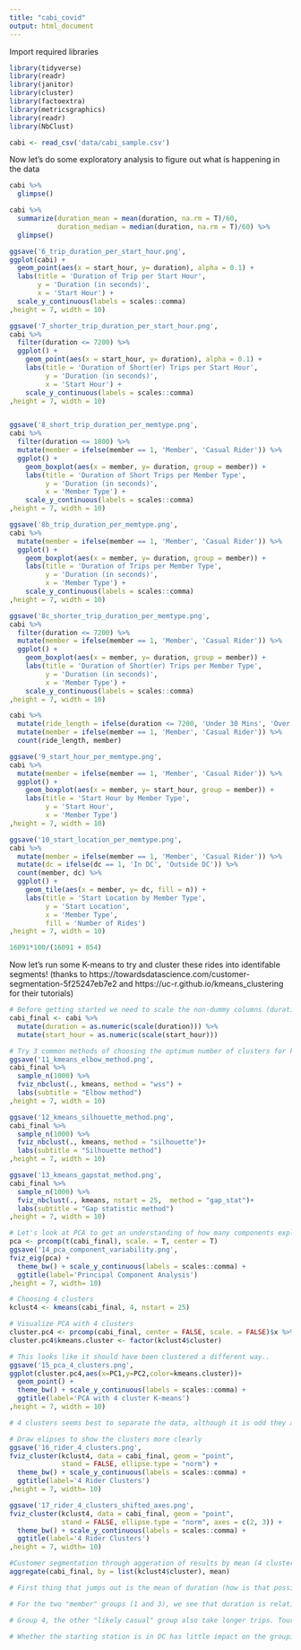 ```yaml
---
title: "cabi_covid"
output: html_document
---
```


Import required libraries
```r
library(tidyverse)
library(readr)
library(janitor)
library(cluster)
library(factoextra)
library(metricsgraphics)
library(readr)
library(NbClust)

cabi <- read_csv('data/cabi_sample.csv')
```


Now let's do some exploratory analysis to figure out what is happening in the data
```r
cabi %>% 
  glimpse()

cabi %>% 
  summarize(duration_mean = mean(duration, na.rm = T)/60,
            duration_median = median(duration, na.rm = T)/60) %>% 
  glimpse()

ggsave('6_trip_duration_per_start_hour.png',
ggplot(cabi) +
  geom_point(aes(x = start_hour, y= duration), alpha = 0.1) +
  labs(title = 'Duration of Trip per Start Hour',
       y = 'Duration (in seconds)',
       x = 'Start Hour') +
  scale_y_continuous(labels = scales::comma)
,height = 7, width = 10)

ggsave('7_shorter_trip_duration_per_start_hour.png',
cabi %>% 
  filter(duration <= 7200) %>% 
  ggplot() +
    geom_point(aes(x = start_hour, y= duration), alpha = 0.1) +
    labs(title = 'Duration of Short(er) Trips per Start Hour',
         y = 'Duration (in seconds)',
         x = 'Start Hour') +
    scale_y_continuous(labels = scales::comma)
,height = 7, width = 10)


ggsave('8_short_trip_duration_per_memtype.png',
cabi %>% 
  filter(duration <= 1800) %>% 
  mutate(member = ifelse(member == 1, 'Member', 'Casual Rider')) %>% 
  ggplot() +
    geom_boxplot(aes(x = member, y= duration, group = member)) +
    labs(title = 'Duration of Short Trips per Member Type',
         y = 'Duration (in seconds)',
         x = 'Member Type') +
    scale_y_continuous(labels = scales::comma)
,height = 7, width = 10)

ggsave('8b_trip_duration_per_memtype.png',
cabi %>% 
  mutate(member = ifelse(member == 1, 'Member', 'Casual Rider')) %>% 
  ggplot() +
    geom_boxplot(aes(x = member, y= duration, group = member)) +
    labs(title = 'Duration of Trips per Member Type',
         y = 'Duration (in seconds)',
         x = 'Member Type') +
    scale_y_continuous(labels = scales::comma)
,height = 7, width = 10)

ggsave('8c_shorter_trip_duration_per_memtype.png',
cabi %>% 
  filter(duration <= 7200) %>% 
  mutate(member = ifelse(member == 1, 'Member', 'Casual Rider')) %>% 
  ggplot() +
    geom_boxplot(aes(x = member, y= duration, group = member)) +
    labs(title = 'Duration of Short(er) Trips per Member Type',
         y = 'Duration (in seconds)',
         x = 'Member Type') +
    scale_y_continuous(labels = scales::comma)
,height = 7, width = 10)

cabi %>% 
  mutate(ride_length = ifelse(duration <= 7200, 'Under 30 Mins', 'Over 30 Mins')) %>% 
  mutate(member = ifelse(member == 1, 'Member', 'Casual Rider')) %>% 
  count(ride_length, member)

ggsave('9_start_hour_per_memtype.png',
cabi %>% 
  mutate(member = ifelse(member == 1, 'Member', 'Casual Rider')) %>% 
  ggplot() +
    geom_boxplot(aes(x = member, y= start_hour, group = member)) +
    labs(title = 'Start Hour by Member Type',
         y = 'Start Hour',
         x = 'Member Type')
,height = 7, width = 10)

ggsave('10_start_location_per_memtype.png',
cabi %>% 
  mutate(member = ifelse(member == 1, 'Member', 'Casual Rider')) %>% 
  mutate(dc = ifelse(dc == 1, 'In DC', 'Outside DC')) %>% 
  count(member, dc) %>% 
  ggplot() +
    geom_tile(aes(x = member, y= dc, fill = n)) +
    labs(title = 'Start Location by Member Type',
         y = 'Start Location',
         x = 'Member Type',
         fill = 'Number of Rides')
,height = 7, width = 10)

16091*100/(16091 + 854)
```

Now let's run some K-means to try and cluster these rides into identifable segments! (thanks to https://towardsdatascience.com/customer-segmentation-5f25247eb7e2 and https://uc-r.github.io/kmeans_clustering for their tutorials)
```r
# Before getting started we need to scale the non-dummy columns (duration and start_hour!)
cabi_final <- cabi %>% 
  mutate(duration = as.numeric(scale(duration))) %>% 
  mutate(start_hour = as.numeric(scale(start_hour)))

# Try 3 common methods of choosing the optimum number of clusters for k-means analysis
ggsave('11_kmeans_elbow_method.png',
cabi_final %>% 
  sample_n(1000) %>% 
  fviz_nbclust(., kmeans, method = "wss") +
  labs(subtitle = "Elbow method")
,height = 7, width = 10)

ggsave('12_kmeans_silhouette_method.png',
cabi_final %>% 
  sample_n(1000) %>% 
  fviz_nbclust(., kmeans, method = "silhouette")+
  labs(subtitle = "Silhouette method")
,height = 7, width = 10)

ggsave('13_kmeans_gapstat_method.png',
cabi_final %>% 
  sample_n(1000) %>% 
  fviz_nbclust(., kmeans, nstart = 25,  method = "gap_stat")+
  labs(subtitle = "Gap statistic method")
,height = 7, width = 10)
```


```r

# Let's look at PCA to get an understanding of how many components explain most of the variability. It's the first 3!
pca <- prcomp(t(cabi_final), scale. = T, center = T)
ggsave('14_pca_component_variability.png',
fviz_eig(pca) + 
  theme_bw() + scale_y_continuous(labels = scales::comma) +
  ggtitle(label='Principal Component Analysis')
,height = 7, width= 10)

# Choosing 4 clusters
kclust4 <- kmeans(cabi_final, 4, nstart = 25)

# Visualize PCA with 4 clusters
cluster.pc4 <- prcomp(cabi_final, center = FALSE, scale. = FALSE)$x %>% as.data.frame()
cluster.pc4$kmeans.cluster <- factor(kclust4$cluster)

# This looks like it should have been clustered a different way.. 
ggsave('15_pca_4_clusters.png',
ggplot(cluster.pc4,aes(x=PC1,y=PC2,color=kmeans.cluster))+
  geom_point() +
  theme_bw() + scale_y_continuous(labels = scales::comma) + 
  ggtitle(label='PCA with 4 cluster K-means')
,height = 7, width = 10)

# 4 clusters seems best to separate the data, although it is odd they aren't separating on the clear lines seen in the image above

# Draw elipses to show the clusters more clearly
ggsave('16_rider_4_clusters.png',
fviz_cluster(kclust4, data = cabi_final, geom = "point",
             stand = FALSE, ellipse.type = "norm") + 
  theme_bw() + scale_y_continuous(labels = scales::comma) +
  ggtitle(label='4 Rider Clusters')
,height = 7, width= 10)

ggsave('17_rider_4_clusters_shifted_axes.png',
fviz_cluster(kclust4, data = cabi_final, geom = "point",
             stand = FALSE, ellipse.type = "norm", axes = c(2, 3)) + 
  theme_bw() + scale_y_continuous(labels = scales::comma) +
  ggtitle(label='4 Rider Clusters')
,height = 7, width= 10)

```


```r
#Customer segmentation through aggeration of results by mean (4 clusters)
aggregate(cabi_final, by = list(kclust4$cluster), mean)

# First thing that jumps out is the mean of duration (how is that possible because I thought I standardized??). Obvisouly, Group 2 has the highest duration by far. We see that these are less likely to be members, and more likely to start their trips later in the day.

# For the two "member" groups (1 and 3), we see that duration is relatively short, and that these trips are taken in the afternoon or early morning. These are likely commuting trips.

# Group 4, the other "likely casual" group also take longer trips. Tourists don't know how to make the most use of the bikes! Or their pricing structure is different and encourages longer trips.

# Whether the starting station is in DC has little impact on the grouping, likely because most stations are in DC so there would have to be particularly distinct behavior from suburban riders.

```

